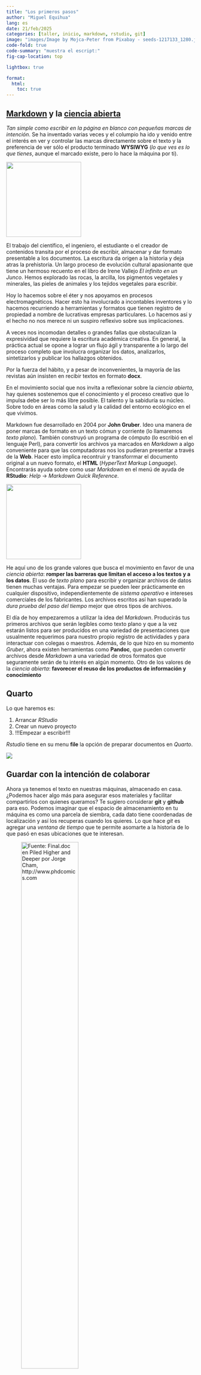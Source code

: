 ```yaml
---
title: "Los primeros pasos"
author: "Miguel Equihua"
lang: es
date: 21/feb/2025
categories: [taller, inicio, markdown, rstudio, git]
image: "images/Image by Mojca-Peter from Pixabay - seeds-1217133_1280.jpg"
code-fold: true
code-summary: "muestra el escript:"
fig-cap-location: top

lightbox: true

format: 
  html:
    toc: true
---
```



## [Markdown](https://rstudio.github.io/cheatsheets/quarto.pdf) y la [ciencia abierta](pres-ciencia-abierta.qmd)

_Tan simple como escribir en la página en blanco con pequeñas marcas de intención_. Se ha inventado varias veces y el columpio ha ido y venido entre el interés en ver y controlar las marcas directamente sobre el texto y la preferencia de ver sólo el producto terminado **WYSIWYG** (_lo que ves es lo que tienes_, aunque el marcado existe, pero lo hace la máquina por ti). 

::: {layout="[1, 1.5]"}

![](images/900-el-infinito-en-un-junco-irene-vallejo-alfa.png){width=200px}

El trabajo del científico, el ingeniero, el estudiante o el creador de contenidos transita por el proceso de escribir, almacenar y dar formato presentable a los documentos. La escritura da origen a la historia y deja atras la prehistoria. Un largo proceso de evolución cultural apasionante que tiene un hermoso recuento en el libro de Irene Vallejo _El infinito en un Junco_. Hemos explorado las rocas, la arcilla, los pigmentos vegetales y minerales, las pieles de animales y los tejidos vegetales para escribir. 

:::

Hoy lo hacemos sobre el éter y nos apoyamos en procesos electromagnéticos. Hacer esto ha involucrado a incontables inventores y lo hacemos recurriendo a herramientas y formatos que tienen registro de propiedad a nombre de lucrativas empresas particulares. Lo hacemos así y el hecho no nos merece ni un suspiro reflexivo sobre sus implicaciones. 

A veces nos incomodan detalles o grandes fallas que obstaculizan la expresividad que requiere la escritura académica creativa. En general, la práctica actual se opone a lograr un flujo ágil y transparente a lo largo del proceso completo que involucra organizar los datos, analizarlos, sintetizarlos y publicar los hallazgos obtenidos. 

Por la fuerza del hábito, y a pesar de inconvenientes, la mayoría de las revistas aún insisten en recibir textos en formato **docx**.

En el movimiento social que nos invita a reflexionar sobre la _ciencia abierta_, hay quienes sostenemos que el conocimiento y el proceso creativo que lo impulsa debe ser lo más libre posible. El talento y la sabiduría su núcleo. Sobre todo en áreas como la salud y la calidad del entorno ecológico en el que vivimos.

::: {layout="[1.5, -0.1, 1]"}

Markdown fue desarrollado en 2004 por **John Gruber**. Ideo una manera de poner marcas de formato en un texto cómun y corriente (lo llamaremos _texto plano_). También construyó un programa de cómputo (lo escribió en el lenguaje Perl), para convertir los archivos ya marcados en _Markdown_ a algo conveniente para que las computadoras nos los pudieran presentar a través de la **Web**. Hacer esto implica recontruir y transforrmar el documento original a un nuevo formato, el **HTML** (_HyperText Markup Language_). Encontrarás ayuda sobre como usar _Markdown_ en el menú de ayuda de **RStudio**: _Help_ $\rightarrow$ _Markdown Quick Reference_.

![](images/John_Gruber,_2009_(cropped) - By Randy Stewart, CC BY-SA 3.0, httpscommons.wikimedia.orgwindex.phpcurid=10682505.jpg){width=200px}

:::

He aquí uno de los grande valores que busca el movimiento en favor de una _ciencia abierta_: **romper las barreras que limitan el acceso a los textos  y a los datos**. El uso de _texto plano_ para escribir y organizar archivos de datos tienen muchas ventajas. Para empezar se pueden leer prácticamente en cualquier dispositivo, independientemente de _sistema operativo_ e intereses comerciales de los fabricantes. Los archivos escritos así han superado la _dura prueba del paso del tiempo_ mejor que otros tipos de archivos.

El día de hoy empezaremos a utilizar la idea del _Markdown_. Producirás tus primeros archivos que serán legibles como texto plano y que a la vez estarán listos para ser producidos en una variedad de presentaciones que usualmente requerimos para nuestro propio registro de actividades y para interactuar con colegas o maestros. Además, de lo que hizo en su momento _Gruber_, ahora existen herramientas como **Pandoc**, que pueden convertir archivos desde _Markdown_ a una variedad de otros formatos que seguramente serán de tu interés en algún momento. Otro de los valores de la _ciencia abierta_: **favorecer el reuso de los productos de información y conocimiento** 


##  Quarto

Lo que haremos es:

1. Arrancar _RStudio_
2. Crear un nuevo proyecto
3. [!!!Empezar a escribir!!!]{style="color: oro"}

_Rstudio_ tiene en su menu **file** la opción de preparar documentos en _Quarto_.

![](images/proyecto-blog.png)

## Guardar con la intención de colaborar

Ahora ya tenemos el texto en nuestras máquinas, almacenado en casa. ¿Podemos hacer algo más para asegurar esos materiales y facilitar compartirlos con quienes queramos? Te sugiero considerar **git** y **github** para eso. Podemos imaginar que el espacio de almacenamiento en tu máquina es como una parcela de siembra, cada dato tiene coordenadas de localización y así los recuperas cuando los quieres. Lo que hace *git* es agregar una _ventana de tiempo_ que te permite asomarte a la historia de lo que pasó en esas ubicaciones que te interesan.


![Fuente: _Final.doc_ en **Piled Higher and Deeper** por Jorge Cham, http://www.phdcomics.com](images/version_control_motivation_comics.png){width=60%}

### ¿Qué es Git?

Es una aplicación diseñada por el iniciador del desarrollo de Linux [Linus Torvalds](https://es.wikipedia.org/wiki/Linus_Torvalds). [Git](https://git-scm.com/) es un sistema eficiente confiable y distribuido de control de versiones. El control de versiones es simplemente el seguimiento y registro de los cambios que va teniendo un documento a lo largo del tiempo. El concepto _distribuido_  se refiere a que el registro local que tengas en tu máquina o para el caso en cualquier número de máquinas, es un registro completo, **clonado** del proyecto. Estos repositorios locales plenamente funcionales permiten trabajar aún cuando no tengas acceso a Internet. Los autores realizan y registran su trabajo localmente y, cuando lo encuentren conveniente, sincronizan la copia local del repositorio con la del servidor. En la actualidad _Git_ se ha convertido en el estándar mundial _de facto_ para el control de versiones.

Para activar **git** en tu proyecto tienes dos opciones:

1. Hacerlo desde el principio marcando la casilla respectiva al momento de crear el proyecto.
2. Utilizar la biblioteca de herramientas auxiliares [`usethis`](https://usethis.r-lib.org/articles/git-credentials.html).


Con este comando creas lo necesario para usar **git** en tu proyecto.

```r
#| eval: false


usethis::use_git()

```


En cualquier caso, ahora conviene verificar como está configurado el espacio de trabajo. En la ventana de **consola** puedes escribir los siguientes comandos para averiguar detalles de tu configuración.


Esto te dirá como se llama la _ventana de tiempo_ que has elegido definir como base de trabajo, puedes tener tantas ramas distintas como consideres, pero conviene que una sea la principal. Se solía llamar a esta rama **master**, pero ahora se ha considerado que la !esclavitud ya ha sido abolida!, así que hay una tendencia a mejor llamarle **main**. En realidad puedes llamarla como quieras.

```r
#| eval: false

usethis::git_default_branch()

```
Si quieres configurar tu instalación de **RStudio** para que siempre defina la rama base como _main_, puedes usar elsiguiente comando. Aunque esto sólo actuará para futuros proyectos, no cambiará nada en los que tienes ya creados hasta este momento.

```r
#| eval: false

usethis::git_default_branch_configure(name = "main")

```

Si lo que quieres es modificar la rama principal del proyecto con el que estas trabajando y que ya tienes abierto, este es el comando que te ayudará. En este ejemplo uso lo que es ya práctica común, migrar de _master_ a _main_, pero puedes tomar tus propias preferencias sin ningún problema, aunque obviamente la parte **from** debe ser la existente que deseas modificar.

```r
#| eval: false

usethis::git_default_branch_rename(from = "master", to = "main")

```

No todos los archivos que están en el espacio de trabajo son realmente de interés como para seguir su historia en el tiempo y podría haber también cosas que nunca deberían estar registradas en un sistema que te expone al acceso público generalizado: claves personales, tokens, identificadores de archivos privados, etc. Aunque ante esto no hay mejor cosa que ser prudente y estar atentos, existe la función `vacunar` que busca ayudarte a evitar estos problemas. Para activar esta ayuda en tu proyecto puedes usar este comando.

```r
#| eval: false

usethis::git_vaccinate()
```

Esto pone ya en operación las capacidades de **git** en tu máquina. Para usarlas debes dirigirte a la pestaña respectiva. Con la función **Commit** generas el registro del estado de los archivos del proyecto al momento de activar el comando. Para operar esto debes decidir que archivos enviar al registro histórico, marcados como _staged_. Al apretar el botón **Commit** aparecerá una ventana en donde se reportan los detalles de lo que estas registrando. Cada **Commit** requiere anotar un mensaje descriptivo breve de lo que contiene el "corte". Una vez que está todo resuelto, hay que apretar el botón **Commit** en esa pantalla y esperar algunos segundos a que termine el proceso de registro en la base de datos respectiva.



## Enviar el _repositorio_ **git** a la nube

Ahora estas preparada o preparado para enviar tu trabajo a _la nube_, lo haremos con el servicio de **Github**, aunque hay varias opciones (como **gitlab** por ejemplo).

Nuevamente nos ayudará `usethis`para hacer esto. Lo primero es que para comunicar **RStudio** con  **Github** necesitas registrar un **token** de ese servicio en tu equipo. El comando para esto es:

```r
#| eval: false

usethis::create_github_token()
```

Esto te lleva a la página de **Github** en la que hay que generar el **token**. Hay que responder las preguntas que te haga la página, aunque todo estará _prellenado_ con lo normalmente necesario. Cuando esté a tu gusto, aprieta el botón respectivo. Aparecerá una nueva pantalla con el **token** que habrá que copiar al _portapapeles_ (**ctr-c** en Windows). Este **token** que aparece, es la única vez que lo verás, por lo que conviene copiarlo al _portapapeles_ de tu máquina (**ctrl-c** en windows) y tenerlo a buen resguardo por lo pronto. En seguida hay que ejecutar este otro comando en la consola de _RStudio_

```r
#| eval: false

gitcreds::gitcreds_set()
```

Si es la primeta vez que registras un **token** te pedirá que lo registres, dale _paste_ (**ctrl-v** en Windows). Si ya tienes un registro dado de alta, te informará sobre lo que tiene anotado y te dará oportunidad de decidir qué quieres hacer en seguida. 

Todo está ya preparado, sólo falta poner en uso el vínculo que acabamos de crear. Para eso bastará con decir: 

```r
#| eval: false

usethis::use_github()

```

Por cierto, este es el comando qe necesitarán en lo sucesivo para vincular cualquier nuevo proyecto a tt centta ed **Github**, siempre y cuando tu **token** este vigente. 

::: {layout="[2,1]"}
Una vez teminadas estas tarea puedes ir a la pestaña **git** cuando lo consideres conveniente y ordenar a **RStudio** que envié todos los **commits** que están pendientes hasta el momento a **Github**. Para hacerlo deberás apretar el botón **Push**. Antes de hacerlo siempre es conveniente pedirle a **git** que se ponga al día con lo que ya está registrado en la _nube_, esto lo logras con el botón **pull**.  Esto nos lleva a una rutina de operación con **git** que se resume en la figura siguiente.


![](images/En caso de incendio.png){width=150px}

:::

## Asociar Github con Netlify para publicar tu Blog

Hay que preparar a _Github_ dando acceso a _Netlify_ para que tome lo necesario. La meta es que construya un sitio Web con tu contenido y lo publique en Internet. Los pasos que hay que seguir para esta primera interacción son los siguiente.


Iniciar la vinculación con Github seleccionando la opción que ofrece importar los documentos desde un _repo_ Git. Esto dará la opción de utilizar _Github_ como origen de datos, entre otras posibilidades.

![](images/Netlify-1.png)

El Siguiente paso es autorizar a Netlify a acceder a Github a través de tu cuenta, así como los específicos del repositorio que te interesa vincular. Esto también implica instalar una **aplicación** de vínculo entre _Netlify_ y _Github_ dentro de tu cuenta.   

![](images/Netlify-2.png)

Si todo ocurrió sin problemas, tendrás ahora en _Github_, en el menú de aplicaciones (Avatar&rarr; Settings&rarr; Applications), un botón que te permitirá configurar el vínculo con _Netlify_ según tus requerimientos. También podrás ver los _repos_ que hayas autorizado desde _Netlify_.

## Creación de un nuevo sitio a publicar

1. **En Netlify**:

   + Desde la opción _team_ o _site_ puedes generar un nuevo sitio.
   
::: {layout="[1,1]"}
   ![](images/Netlify-new-site.png)
   
   ![](images/Netlify-new-site-team.png)
:::   

Cuando aprietas el boton de _añadir sitio_, aparecerá una nueva pantalla que tiene tres secciones. Se trata de los atributos que tendrás que proporcionar para darle presencia en Internet a tu proyecto y algunos otros atributos que definen como se producirá y actualizará continuamente. Estas operaciones es poco probable que las vuelvas a ver, una vez que tu proyecto esté en producción, aunque desde luego estarán siempre ahí por si deseas hacer ajustes.  


#### ¿Qué nombre le daras?

Deberás elegir un nombre que se convertirá en una URL para acceder a tu proyecto. Puede ser cualquier cosa que desees, pero debe ser único. En esta sección puedes escribir nombres y verificar que estén disponibles

![](images/Netlify-config-site-1.png){width=50%}

#### ¿Qué hará Netlify para operar tu sitio?

Es una colección de atributos para indicarle a _Netlify_ dónde conseguir los documentos y como manejarlos. En nuestro caso, muy simple, básicamente hay que decirle en donde están los documentos que _Quarto_, con ayuda de _pandoc_, ha _renderizado_. Si no has cambiado nada en `_quarto.yml` la rama que estamos usando aquí para que _Git_ los registre es **main** y, en ella el directorio de producción se llama **_site**. Por favor verifica el contenido de esto para ayudarte a comprender mejor lo que estás haciendo.

![](images/Netlify-config-site-2.png){width=50%}

#### ¿Todo listo? ¡a producción!

En nuestro caso no hay más que hacer, _Netlify_ tiene información suficiente para encargarse de publicar tu proyecto continuamente. Incorporará los cambios que hagas en _RStudio_ en la rama principal. Lo hará automáticamente cada vez que envíes tus cambios a _Github_. 

![](images/Netlify-config-site-3.png){width=50%}

Si todo salió bien, en este momento ya debe estar tu proyecto publicado y accesible para cualquier lector del mundo que lo localice y se interese en su contenido. 





